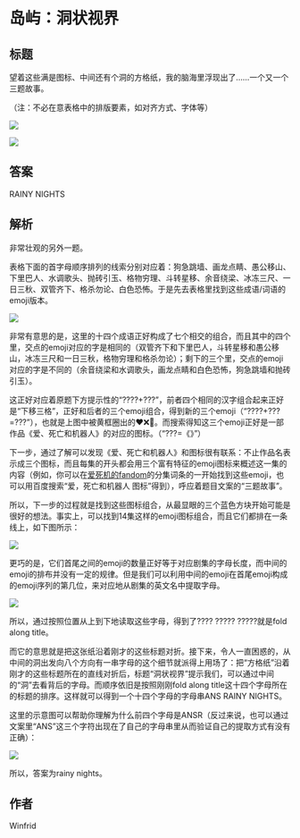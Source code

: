# 岛屿：洞状视界

## 标题

望着这些满是图标、中间还有个洞的方格纸，我的脑海里浮现出了……一个又一个三题故事。

（注：不必在意表格中的排版要素，如对齐方式、字体等）

![](./03-dao-yu-dong-zhuang-shi-jie.assets/image_1.webp)

![](./03-dao-yu-dong-zhuang-shi-jie.assets/image_2.webp)

## 答案

RAINY NIGHTS

## 解析

非常壮观的另外一题。

表格下面的首字母顺序排列的线索分别对应着：狗急跳墙、画龙点睛、愚公移山、下里巴人、水调歌头、抛砖引玉、格物穷理、斗转星移、余音绕梁、冰冻三尺、一日三秋、双管齐下、格杀勿论、白色恐怖。于是先去表格里找到这些成语/词语的emoji版本。

![](./03-dao-yu-dong-zhuang-shi-jie.assets/image_5.webp)

非常有意思的是，这里的十四个成语正好构成了七个相交的组合，而且其中的四个里，交点的emoji对应的字是相同的（双管齐下和下里巴人，斗转星移和愚公移山，冰冻三尺和一日三秋，格物穷理和格杀勿论）；剩下的三个里，交点的emoji对应的字是不同的（余音绕梁和水调歌头，画龙点睛和白色恐怖，狗急跳墙和抛砖引玉）。

这正好对应着原题下方提示性的“????+???”，前者四个相同的汉字组合起来正好是“下移三格”，正好和后者的三个emoji组合，得到新的三个emoji（“????+???=???”），也就是上图中被黄框圈出的❤❌🤖。而搜索得知这三个emoji正好是一部作品《爱、死亡和机器人》的对应的图标。（“???=《》”）

下一步，通过了解可以发现《爱、死亡和机器人》和图标很有联系：不止作品名表示成三个图标，而且每集的开头都会用三个富有特征的emoji图标来概述这一集的内容（例如，你可以在[爱死机的fandom](https://lovedeathrobots.fandom.com/wiki/LOVE_DEATH_%2B_ROBOTS)的分集词条的一开始找到这些emoji，也可以用百度搜索“爱，死亡和机器人 图标”得到），呼应着题目文案的“三题故事”。

所以，下一步的过程就是找到这些图标组合，从最显眼的三个蓝色方块开始可能是很好的想法。事实上，可以找到14集这样的emoji图标组合，而且它们都排在一条线上，如下图所示：

![](./03-dao-yu-dong-zhuang-shi-jie.assets/image_6.webp)

更巧的是，它们首尾之间的emoji的数量正好等于对应剧集的字母长度，而中间的emoji的排布并没有一定的规律。但是我们可以利用中间的emoji在首尾emoji构成的emoji序列的第几位，来对应地从剧集的英文名中提取字母。

![](./03-dao-yu-dong-zhuang-shi-jie.assets/image_7.webp)

所以，通过按照位置从上到下地读取这些字母，得到了???? ????? ?????就是fold along title。

而它的意思就是把这张纸沿着刚才的这些标题对折。接下来，令人一直困惑的，从中间的洞出发向八个方向有一串字母的这个细节就派得上用场了：把“方格纸”沿着刚才的这些标题所在的直线对折后，标题“洞状视界”提示我们，可以通过中间的“洞”去看背后的字母。而顺序依旧是按照刚刚fold along title这十四个字母所在的标题的排序。这样就可以得到一个十四个字母的字母串ANS RAINY NIGHTS。

这里的示意图可以帮助你理解为什么前四个字母是ANSR（反过来说，也可以通过文案里“ANS”这三个字符出现在了自己的字母串里从而验证自己的提取方式有没有正确）：

![](./03-dao-yu-dong-zhuang-shi-jie.assets/image_8.webp)

所以，答案为rainy nights。

## 作者

Winfrid
